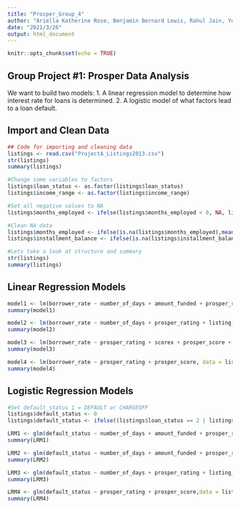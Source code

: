 ```yaml
---
title: "Prosper_Group_4"
author: "Ariella Katherine Rose, Benjamin Bernard Lewis, Rahul Jain, Yoshitomo Okada"
date: "2021/3/26"
output: html_document
---
```


```r
knitr::opts_chunk$set(echo = TRUE)
```

## Group Project #1: Prosper Data Analysis 
We want to build two models:
 1. A linear regression model to determine how interest rate for loans is determined. 
 2. A logistic model of what factors lead to a loan default.

## Import and Clean Data
```r
## Code for importing and cleaning data
listings <- read.csv("ProjectA_Listings2013.csv")
str(listings)
summary(listings)

#Change some variables to factors
listings$loan_status <- as.factor(listings$loan_status)
listings$income_range <- as.factor(listings$income_range)

#Set all negative values to NA
listings$months_employed <- ifelse(listings$months_employed < 0, NA, listings$months_employed)

#Clean NA data
listings$months_employed <- ifelse(is.na(listings$months_employed),mean(listings$months_employed,na.rm = TRUE),listings$months_employed)
listings$installment_balance <- ifelse(is.na(listings$installment_balance),mean(listings$installment_balance,na.rm = TRUE),listings$installment_balance)

#Lets take a look at structure and summary
str(listings)
summary(listings)

```

## Linear Regression Models
```r
model1 <- lm(borrower_rate ~ number_of_days + amount_funded + prosper_rating + listing_term + scorex + prosper_score + listing_category_id + income_range_description + stated_monthly_income + employment_status_description + months_employed + current_delinquencies + delinquencies_last7_years + bankcard_utilization + delinquencies_over30_days + is_homeowner, data = listings)
summary(model1)

model2 <- lm(borrower_rate ~ number_of_days + prosper_rating + listing_term + scorex + prosper_score + listing_category_id + stated_monthly_income + employment_status_description + current_delinquencies + bankcard_utilization + delinquencies_over30_days + is_homeowner, data = listings)
summary(model2)

model3 <- lm(borrower_rate ~ prosper_rating + scorex + prosper_score + employment_status_description, data = listings)
summary(model3)

model4 <- lm(borrower_rate ~ prosper_rating + prosper_score, data = listings)
summary(model4)
```

## Logistic Regression Models
```r
#Set default_status 1 = DEFAULT or CHARGEOFF
listings$default_status <- 0
listings$default_status <- ifelse((listings$loan_status == 2 | listings$loan_status == 3), 1, listings$default_status)

LRM1 <- glm(default_status ~ number_of_days + amount_funded + prosper_rating + listing_term + scorex + prosper_score + listing_category_id + income_range_description + stated_monthly_income + employment_status_description + months_employed + current_delinquencies + delinquencies_last7_years + bankcard_utilization + delinquencies_over30_days + is_homeowner,data = listings, family = "binomial")
summary(LRM1)

LRM2 <- glm(default_status ~ number_of_days + amount_funded + prosper_rating + listing_term + scorex + prosper_score + listing_category_id +employment_status_description + current_delinquencies + delinquencies_last7_years + bankcard_utilization + delinquencies_over30_days,data = listings, family = "binomial")
summary(LRM2)

LRM3 <- glm(default_status ~ number_of_days + prosper_rating + listing_term + scorex + prosper_score + listing_category_id +employment_status_description + delinquencies_last7_years + bankcard_utilization,data = listings, family = "binomial")
summary(LRM3)

LRM4 <- glm(default_status ~ prosper_rating + prosper_score,data = listings, family = "binomial")
summary(LRM4)
```





